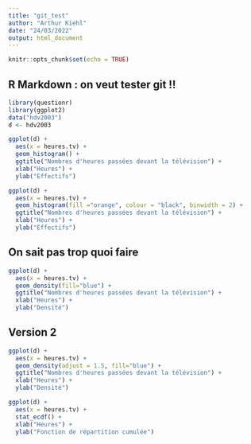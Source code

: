 ```yaml
---
title: "git_test"
author: "Arthur Kiehl"
date: "24/03/2022"
output: html_document
---
```


```r
knitr::opts_chunk$set(echo = TRUE)
```

## R Markdown : on veut tester git !!

```r
library(questionr)
library(ggplot2)
data("hdv2003")
d <- hdv2003
```


```r
ggplot(d) +
  aes(x = heures.tv) +
  geom_histogram() +
  ggtitle("Nombres d'heures passées devant la télévision") +
  xlab("Heures") +
  ylab("Effectifs")
```
```r
ggplot(d) +
  aes(x = heures.tv) +
  geom_histogram(fill ="orange", colour = "black", binwidth = 2) +
  ggtitle("Nombres d'heures passées devant la télévision") +
  xlab("Heures") +
  ylab("Effectifs")
```


## On sait pas trop quoi faire 




```r
ggplot(d) +
  aes(x = heures.tv) +
  geom_density(fill="blue") +
  ggtitle("Nombres d'heures passées devant la télévision") +
  xlab("Heures") +
  ylab("Densité")
```
## Version 2 



```r
ggplot(d) +
  aes(x = heures.tv) +
  geom_density(adjust = 1.5, fill="blue") +
  ggtitle("Nombres d'heures passées devant la télévision") +
  xlab("Heures") +
  ylab("Densité")
```

```r
ggplot(d) +
  aes(x = heures.tv) +
  stat_ecdf() +
  xlab("Heures") +
  ylab("Fonction de répartition cumulée")
```

